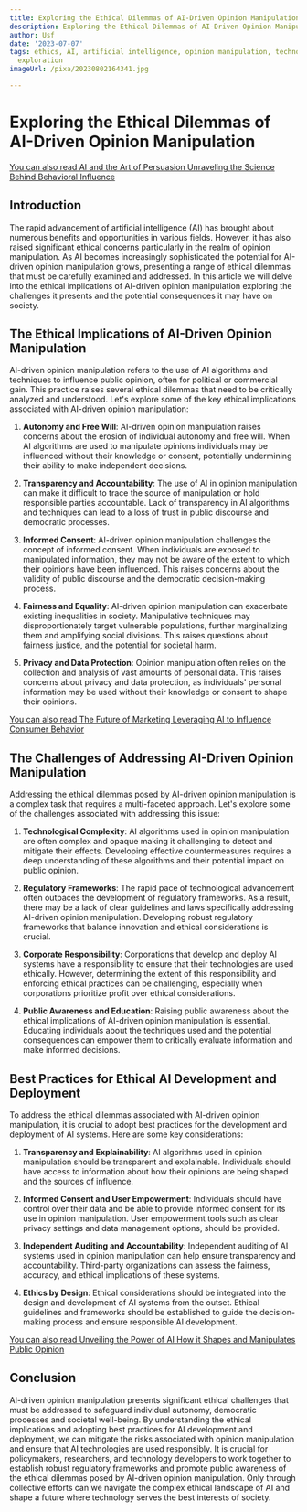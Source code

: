 ```yaml
---
title: Exploring the Ethical Dilemmas of AI-Driven Opinion Manipulation
description: Exploring the Ethical Dilemmas of AI-Driven Opinion Manipulation
author: Usf
date: '2023-07-07'
tags: ethics, AI, artificial intelligence, opinion manipulation, technology, dilemmas,
  exploration
imageUrl: /pixa/20230802164341.jpg

---
```

# Exploring the Ethical Dilemmas of AI-Driven Opinion Manipulation

[You  can also read  AI and the  Art of Persuasion Unraveling the Science Behind Behavioral Influence](AI%20and%20the%20Art%20of%20Persuasion%20Unraveling%20the%20Science%20Behind%20Behavioral%20Influence)


## Introduction

The rapid advancement of artificial intelligence (AI) has brought about numerous benefits and opportunities in various fields. However, it has also raised significant ethical concerns particularly in the realm of opinion  manipulation. As AI becomes increasingly  sophisticated the potential for  AI-driven opinion manipulation grows, presenting a range of ethical dilemmas that must be carefully examined and addressed. In this article we will delve into the ethical implications of AI-driven opinion manipulation exploring the challenges it presents and the  potential  consequences it  may have on society.

## The Ethical Implications of AI-Driven Opinion Manipulation

AI-driven opinion manipulation refers to the  use of AI algorithms and  techniques to influence public opinion, often for political  or commercial  gain. This practice raises several ethical dilemmas that need to be  critically analyzed and  understood. Let's explore some  of  the key ethical  implications associated with AI-driven opinion  manipulation:

1. **Autonomy and Free Will**: AI-driven opinion manipulation raises  concerns about the erosion of individual autonomy and free will. When AI algorithms  are used to manipulate opinions individuals may be influenced without  their knowledge or consent, potentially undermining their ability to make independent decisions.

2. **Transparency and Accountability**: The use of AI in opinion manipulation can make  it difficult to trace the source of  manipulation or hold responsible  parties accountable. Lack  of transparency  in AI algorithms and  techniques can  lead to a loss of trust  in public discourse and  democratic processes.

3. **Informed Consent**: AI-driven opinion manipulation challenges the concept of informed consent. When individuals are exposed to manipulated information, they may not be  aware of the  extent to which their opinions  have been influenced. This  raises concerns about the validity of public discourse and the democratic decision-making process.

4. **Fairness and Equality**: AI-driven opinion manipulation can exacerbate existing inequalities in society. Manipulative techniques may disproportionately target  vulnerable populations, further marginalizing them and amplifying social divisions. This raises questions  about fairness justice, and the potential for societal harm.

5. **Privacy and Data  Protection**: Opinion manipulation often relies on the collection and analysis of vast amounts of personal  data. This raises concerns about privacy and  data protection, as individuals' personal information  may be  used without  their knowledge or consent to shape their opinions.

[You can also read The Future of  Marketing Leveraging AI to Influence Consumer Behavior](The%20Future%20of%20Marketing%20Leveraging%20AI%20to%20Influence%20Consumer%20Behavior)


## The Challenges  of Addressing AI-Driven Opinion Manipulation

Addressing the ethical dilemmas posed by AI-driven opinion manipulation is a complex task that requires a multi-faceted approach. Let's explore some of the challenges associated with addressing this issue:

1. **Technological Complexity**: AI algorithms used in opinion manipulation are often complex and opaque making it challenging to detect and mitigate their effects. Developing  effective countermeasures requires a deep understanding of these algorithms and  their potential impact on public opinion.

2.  **Regulatory Frameworks**: The rapid pace of technological advancement often outpaces  the development of regulatory frameworks. As a result, there may  be a lack of clear guidelines and laws specifically addressing AI-driven opinion manipulation. Developing robust regulatory frameworks that balance innovation and ethical considerations is crucial.

3. **Corporate Responsibility**: Corporations that develop  and deploy AI systems have a responsibility to ensure that their technologies  are used ethically. However, determining the extent of this responsibility and enforcing ethical practices can be challenging, especially when corporations prioritize profit  over ethical considerations.

4. **Public Awareness and Education**: Raising  public awareness about the ethical implications of AI-driven opinion manipulation is essential. Educating individuals about the techniques used and the potential consequences can empower them to critically evaluate information and make informed decisions.

## Best Practices for Ethical AI Development and Deployment

To address the ethical dilemmas associated with AI-driven  opinion manipulation,  it is crucial  to adopt best practices  for the development and deployment of AI systems. Here are some key considerations:

1. **Transparency and Explainability**: AI algorithms used in  opinion manipulation should be transparent and explainable. Individuals should have access to information about how their opinions are being shaped and the  sources  of influence.

2. **Informed Consent and User  Empowerment**: Individuals should  have  control  over their data and be able to provide informed consent for  its use in opinion manipulation. User empowerment tools such as clear privacy settings and data management options, should be provided.

3. **Independent Auditing and Accountability**: Independent auditing of AI systems  used in opinion manipulation can help ensure transparency and  accountability. Third-party organizations can assess the fairness, accuracy, and ethical  implications of these systems.

4. **Ethics by Design**: Ethical considerations should  be integrated  into the design and development of AI  systems from the  outset. Ethical guidelines and frameworks should be established to guide the decision-making process and ensure responsible AI development.

[You can also read Unveiling the Power of AI How  it Shapes and Manipulates Public Opinion](Unveiling%20the%20Power%20of%20AI%20How%20it%20Shapes%20and%20Manipulates%20Public%20Opinion)


## Conclusion

AI-driven opinion manipulation presents significant  ethical challenges that must be addressed to safeguard  individual autonomy, democratic processes and societal well-being. By understanding the ethical implications and adopting best practices  for AI  development and deployment, we  can mitigate  the risks associated with opinion manipulation and ensure  that AI technologies are used responsibly.  It is  crucial for  policymakers, researchers, and technology developers to  work together to establish robust regulatory frameworks and promote  public awareness of the ethical dilemmas posed by AI-driven opinion manipulation. Only through collective efforts can we navigate the complex ethical landscape of AI and shape a future where technology serves the  best interests  of  society.